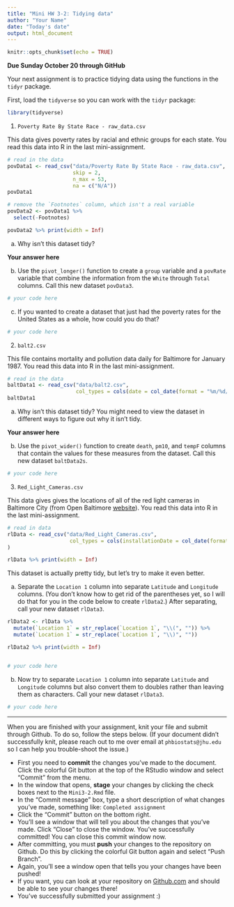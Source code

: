 ```yaml
---
title: "Mini HW 3-2: Tidying data"
author: "Your Name"
date: "Today's date"
output: html_document
---
```


```r
knitr::opts_chunk$set(echo = TRUE)
```

**Due Sunday October 20 through GitHub**

Your next assignment is to practice tidying data using the functions in the `tidyr` package.

First, load the `tidyverse` so you can work with the `tidyr` package:
```r
library(tidyverse)
```

1. `Poverty Rate By State Race - raw_data.csv`

This data gives poverty rates by racial and ethnic groups for each state.  You read this data into R in the last mini-assignment. 
```r
# read in the data
povData1 <- read_csv("data/Poverty Rate By State Race - raw_data.csv", 
                     skip = 2, 
                     n_max = 53, 
                     na = c("N/A"))
povData1

# remove the `Footnotes` column, which isn't a real variable
povData2 <- povData1 %>%
  select(-Footnotes)

povData2 %>% print(width = Inf)
```

a. Why isn't this dataset tidy?

**Your answer here**

b. Use the `pivot_longer()` function to create a `group` variable and a `povRate` variable that combine the information from the `White` through `Total` columns.  Call this new dataset `povData3`.
```r
# your code here
```

c. If you wanted to create a dataset that just had the poverty rates for the United States as a whole, how could you do that?
```r
# your code here
```


2. `balt2.csv`

This file contains mortality and pollution data daily for Baltimore for January 1987. You read this data into R in the last mini-assignment. 
```r
# read in the data
baltData1 <- read_csv("data/balt2.csv",
                      col_types = cols(date = col_date(format = "%m/%d/%y")))
baltData1
```

a. Why isn't this dataset tidy?  You might need to view the dataset in different ways to figure out why it isn't tidy.

**Your answer here**

b. Use the `pivot_wider()` function to create `death`, `pm10`, and `tempF` columns that contain the values for these measures from the dataset.  Call this new dataset `baltData2s`.
```r
# your code here
```


3. `Red_Light_Cameras.csv`

This data gives gives the locations of all of the red light cameras in Baltimore City (from Open Baltimore [website](https://data.baltimorecity.gov/datasets/baltimore::red-light-cameras-1/explore?location=39.318738%2C-76.621100%2C12.64)).  You read this data into R in the last mini-assignment. 
```r
# read in data
rlData <- read_csv("data/Red_Light_Cameras.csv", 
                    col_types = cols(installationDate = col_date(format="%m/%d/%Y"))
)

rlData %>% print(width = Inf)
```

This dataset is actually pretty tidy, but let's try to make it even better.

a. Separate the `Location 1` column into separate `Latitude` and `Longitude` columns.  (You don't know how to get rid of the parentheses yet, so I will do that for you in the code below to create `rlData2`.)  After separating, call your new dataset `rlData3`.

```r
rlData2 <- rlData %>%
  mutate(`Location 1` = str_replace(`Location 1`, "\\(", "")) %>%
  mutate(`Location 1` = str_replace(`Location 1`, "\\)", ""))

rlData2 %>% print(width = Inf)


# your code here

```

b. Now try to separate `Location 1` column into separate `Latitude` and `Longitude` columns but also convert them to doubles rather than leaving them as characters. Call your new dataset `rlData3`.
```r
# your code here
```

___

When you are finished with your assignment, knit your file and submit through Github. To do so, follow the steps below.  (If your document didn't successfully knit, please reach out to me over email at `phbiostats@jhu.edu` so I can help you trouble-shoot the issue.)

* First you need to **commit** the changes you've made to the document.  Click the colorful Git button at the top of the RStudio window and select "Commit" from the menu.
* In the window that opens, **stage** your changes by clicking the check boxes next to the `Mini3-2.Rmd` file.
* In the "Commit message" box, type a short description of what changes you've made, something like: `Completed assignment`
* Click the "Commit" button on the bottom right.
* You'll see a window that will tell you about the changes that you've made.  Click "Close" to close the window.  You've successfully committed! You can close this commit window now.
* After committing, you must **push** your changes to the repository on Github.  Do this by clicking the colorful Git button again and select "Push Branch".  
* Again, you'll see a window open that tells you your changes have been pushed!
* If you want, you can look at your repository on [Github.com](https://github.com/) and should be able to see your changes there!  
* You've successfully submitted your assignment :)


